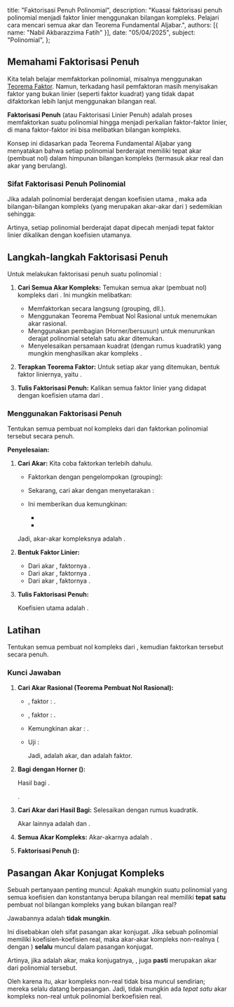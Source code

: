   title: "Faktorisasi Penuh Polinomial",
  description: "Kuasai faktorisasi penuh polinomial menjadi faktor linier menggunakan bilangan kompleks. Pelajari cara mencari semua akar dan Teorema Fundamental Aljabar.",
  authors: [{ name: "Nabil Akbarazzima Fatih" }],
  date: "05/04/2025",
  subject: "Polinomial",
};

## Memahami Faktorisasi Penuh

Kita telah belajar memfaktorkan polinomial, misalnya menggunakan [Teorema Faktor](/subject/high-school/11/mathematics/polynomial/factor-theorem). Namun, terkadang hasil pemfaktoran masih menyisakan faktor yang bukan linier (seperti faktor kuadrat) yang tidak dapat difaktorkan lebih lanjut menggunakan bilangan real.

**Faktorisasi Penuh** (atau Faktorisasi Linier Penuh) adalah proses memfaktorkan suatu polinomial hingga menjadi perkalian faktor-faktor linier, di mana faktor-faktor ini bisa melibatkan bilangan kompleks.

Konsep ini didasarkan pada Teorema Fundamental Aljabar yang menyatakan bahwa setiap polinomial berderajat <InlineMath math="n \ge 1" /> memiliki tepat <InlineMath math="n" /> akar (pembuat nol) dalam himpunan bilangan kompleks (termasuk akar real dan akar yang berulang).

### Sifat Faktorisasi Penuh Polinomial

Jika <InlineMath math="P(x)" /> adalah polinomial berderajat <InlineMath math="n \ge 1" /> dengan koefisien utama <InlineMath math="a_n \neq 0" />, maka ada bilangan-bilangan kompleks <InlineMath math="c_1, c_2, \dots, c_n" /> (yang merupakan akar-akar dari <InlineMath math="P(x)" />) sedemikian sehingga:

<BlockMath math="P(x) = a_n(x - c_1)(x - c_2)\dots(x - c_n)" />

Artinya, setiap polinomial berderajat <InlineMath math="n" /> dapat dipecah menjadi tepat <InlineMath math="n" /> faktor linier <InlineMath math="(x - \text{akar})" /> dikalikan dengan koefisien utamanya.

## Langkah-langkah Faktorisasi Penuh

Untuk melakukan faktorisasi penuh suatu polinomial <InlineMath math="P(x)" />:

1. **Cari Semua Akar Kompleks:** Temukan semua <InlineMath math="n" /> akar (pembuat nol) kompleks dari <InlineMath math="P(x) = 0" />. Ini mungkin melibatkan:

   - Memfaktorkan secara langsung (grouping, dll.).
   - Menggunakan Teorema Pembuat Nol Rasional untuk menemukan akar rasional.
   - Menggunakan pembagian (Horner/bersusun) untuk menurunkan derajat polinomial setelah satu akar ditemukan.
   - Menyelesaikan persamaan kuadrat (dengan rumus kuadratik) yang mungkin menghasilkan akar kompleks <InlineMath math="a \pm bi" />.

2. **Terapkan Teorema Faktor:** Untuk setiap akar <InlineMath math="c_i" /> yang ditemukan, bentuk faktor liniernya, yaitu <InlineMath math="(x - c_i)" />.
3. **Tulis Faktorisasi Penuh:** Kalikan semua faktor linier yang didapat dengan koefisien utama <InlineMath math="a_n" /> dari <InlineMath math="P(x)" />.

   <BlockMath math="P(x) = a_n(x - c_1)(x - c_2)\dots(x - c_n)" />

### Menggunakan Faktorisasi Penuh

Tentukan semua pembuat nol kompleks dari <InlineMath math="P(x) = x^3 - x^2 + x - 1" /> dan faktorkan polinomial tersebut secara penuh.

**Penyelesaian:**

1. **Cari Akar:** Kita coba faktorkan <InlineMath math="P(x)" /> terlebih dahulu.

    - Faktorkan dengan pengelompokan (grouping):

      <div className="flex flex-col gap-4">
        <BlockMath math="P(x) = (x^3 - x^2) + (x - 1)" />
        <BlockMath math="P(x) = x^2(x - 1) + 1(x - 1)" />
        <BlockMath math="P(x) = (x^2 + 1)(x - 1)" />
      </div>

    - Sekarang, cari akar dengan menyetarakan <InlineMath math="P(x) = 0" />:

      <BlockMath math="(x^2 + 1)(x - 1) = 0" />

    - Ini memberikan dua kemungkinan:

      - <InlineMath math="x - 1 = 0 \implies x = 1" />
      - <InlineMath math="x^2 + 1 = 0 \implies x^2 = -1 \implies x = \pm\sqrt{-1} \implies x = \pm i" />

    Jadi, akar-akar kompleksnya adalah <InlineMath math="1, i, -i" />.

2. **Bentuk Faktor Linier:**

    - Dari akar <InlineMath math="1" />, faktornya <InlineMath math="(x - 1)" />.
    - Dari akar <InlineMath math="i" />, faktornya <InlineMath math="(x - i)" />.
    - Dari akar <InlineMath math="-i" />, faktornya <InlineMath math="(x - (-i)) = (x + i)" />.

3. **Tulis Faktorisasi Penuh:**

    Koefisien utama <InlineMath math="P(x)" /> adalah <InlineMath math="a_3 = 1" />.

    <div className="flex flex-col gap-4">
      <BlockMath math="P(x) = 1 \cdot (x - 1)(x - i)(x + i)" />
      <BlockMath math="P(x) = (x - 1)(x - i)(x + i)" />
    </div>

## Latihan

Tentukan semua pembuat nol kompleks dari <InlineMath math="P(x) = x^3 - 3x^2 + x + 5" />, kemudian faktorkan <InlineMath math="P(x)" /> tersebut secara penuh.

### Kunci Jawaban

1. **Cari Akar Rasional (Teorema Pembuat Nol Rasional):**

    - <InlineMath math="a_0 = 5" />, faktor <InlineMath math="p" />: <InlineMath math="\pm 1, \pm 5" />.
    - <InlineMath math="a_n = 1" />, faktor <InlineMath math="q" />: <InlineMath math="\pm 1" />.
    - Kemungkinan akar <InlineMath math="p/q" />: <InlineMath math="\pm 1, \pm 5" />.
    - Uji <InlineMath math="x = -1" />:

      <BlockMath math="P(-1) = (-1)^3 - 3(-1)^2 + (-1) + 5 = -1 - 3(1) - 1 + 5 = -1 - 3 - 1 + 5 = 0" />

      Jadi, <InlineMath math="x = -1" /> adalah akar, dan <InlineMath math="(x+1)" /> adalah faktor.

2. **Bagi dengan Horner (<InlineMath math="c = -1" />):**

   <BlockMath
     math="
        \begin{array}{c|cccc}
        -1 & 1 & -3 & 1 & 5 \\
          &   & -1 & 4 & -5 \\
        \hline
          & 1 & -4 & 5 & \boxed{0} \\
        \end{array}
        "
   />

   Hasil bagi <InlineMath math="H(x) = x^2 - 4x + 5" />.

   <InlineMath math="P(x) = (x+1)(x^2 - 4x + 5)" />.

3. **Cari Akar dari Hasil Bagi:** Selesaikan <InlineMath math="x^2 - 4x + 5 = 0" /> dengan rumus kuadratik.

   <div className="flex flex-col gap-4">
     <BlockMath math="x = \frac{-(-4) \pm \sqrt{(-4)^2 - 4(1)(5)}}{2(1)}" />
     <BlockMath math="x = \frac{4 \pm \sqrt{16 - 20}}{2}" />
     <BlockMath math="x = \frac{4 \pm \sqrt{-4}}{2}" />
     <BlockMath math="x = \frac{4 \pm 2i}{2}" />
     <BlockMath math="x = 2 \pm i" />
   </div>

   Akar lainnya adalah <InlineMath math="2 + i" /> dan <InlineMath math="2 - i" />.

4. **Semua Akar Kompleks:** Akar-akarnya adalah <InlineMath math="-1, 2+i, 2-i" />.

5. **Faktorisasi Penuh (<InlineMath math="a_n = 1" />):**

   <div className="flex flex-col gap-4">
     <BlockMath math="P(x) = 1 \cdot (x - (-1))(x - (2+i))(x - (2-i))" />
     <BlockMath math="P(x) = (x + 1)(x - 2 - i)(x - 2 + i)" />
   </div>

## Pasangan Akar Konjugat Kompleks

Sebuah pertanyaan penting muncul: Apakah mungkin suatu polinomial yang semua koefisien dan konstantanya berupa bilangan real memiliki **tepat satu** pembuat nol bilangan kompleks yang bukan bilangan real?

Jawabannya adalah **tidak mungkin**.

Ini disebabkan oleh sifat pasangan akar konjugat. Jika sebuah polinomial memiliki koefisien-koefisien real, maka akar-akar kompleks non-realnya (<InlineMath math="a + bi" /> dengan <InlineMath math="b \neq 0" />) **selalu** muncul dalam pasangan konjugat.

Artinya, jika <InlineMath math="a + bi" /> adalah akar, maka konjugatnya, <InlineMath math="a - bi" />, juga **pasti** merupakan akar dari polinomial tersebut.

Oleh karena itu, akar kompleks non-real tidak bisa muncul sendirian; mereka selalu datang berpasangan. Jadi, tidak mungkin ada _tepat satu_ akar kompleks non-real untuk polinomial berkoefisien real.
